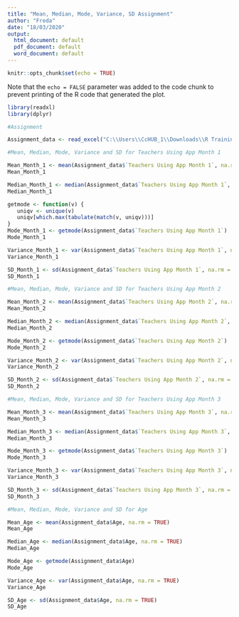 ---
title: "Mean, Median, Mode, Variance, SD Assignment"
author: "Freda"
date: "18/03/2020"
output:
  html_document: default
  pdf_document: default
  word_document: default
---

```{r setup, include=FALSE}
knitr::opts_chunk$set(echo = TRUE)
```


Note that the `echo = FALSE` parameter was added to the code chunk to prevent printing of the R code that generated the plot.




```{r}

library(readxl)
library(dplyr)

```


```{r}

#Assignment 

Assignment_data <- read_excel("C:\\Users\\CcHUB_1\\Downloads\\R Training\\Basic Research and Analysis Training March Session 1 followup.xlsx")

```


```{r}

#Mean, Median, Mode, Variance and SD for Teachers Using App Month 1

```

```{r}
Mean_Month_1 <- mean(Assignment_data$`Teachers Using App Month 1`, na.rm = TRUE)
Mean_Month_1

Median_Month_1 <- median(Assignment_data$`Teachers Using App Month 1`, na.rm = TRUE)
Median_Month_1

getmode <- function(v) {
   uniqv <- unique(v)
   uniqv[which.max(tabulate(match(v, uniqv)))]
}
Mode_Month_1 <- getmode(Assignment_data$`Teachers Using App Month 1`)
Mode_Month_1

Variance_Month_1 <- var(Assignment_data$`Teachers Using App Month 1`, na.rm = TRUE)
Variance_Month_1

SD_Month_1 <- sd(Assignment_data$`Teachers Using App Month 1`, na.rm = TRUE)
SD_Month_1
```



```{r}
#Mean, Median, Mode, Variance and SD for Teachers Using App Month 2
```

```{r}
Mean_Month_2 <- mean(Assignment_data$`Teachers Using App Month 2`, na.rm = TRUE)
Mean_Month_2

Median_Month_2 <- median(Assignment_data$`Teachers Using App Month 2`, na.rm = TRUE)
Median_Month_2 

Mode_Month_2 <- getmode(Assignment_data$`Teachers Using App Month 2`)
Mode_Month_2

Variance_Month_2 <- var(Assignment_data$`Teachers Using App Month 2`, na.rm = TRUE)
Variance_Month_2

SD_Month_2 <- sd(Assignment_data$`Teachers Using App Month 2`, na.rm = TRUE)
SD_Month_2 
```




```{r}

#Mean, Median, Mode, Variance and SD for Teachers Using App Month 3
```

```{r}
Mean_Month_3 <- mean(Assignment_data$`Teachers Using App Month 3`, na.rm = TRUE)
Mean_Month_3

Median_Month_3 <- median(Assignment_data$`Teachers Using App Month 3`, na.rm = TRUE)
Median_Month_3 

Mode_Month_3 <- getmode(Assignment_data$`Teachers Using App Month 3`)
Mode_Month_3

Variance_Month_3 <- var(Assignment_data$`Teachers Using App Month 3`, na.rm = TRUE)
Variance_Month_3

SD_Month_3 <- sd(Assignment_data$`Teachers Using App Month 3`, na.rm = TRUE)
SD_Month_3
```




```{r}

#Mean, Median, Mode, Variance and SD for Age
```

```{r}
Mean_Age <- mean(Assignment_data$Age, na.rm = TRUE)
Mean_Age

Median_Age <- median(Assignment_data$Age, na.rm = TRUE)
Median_Age

Mode_Age <- getmode(Assignment_data$Age)
Mode_Age

Variance_Age <- var(Assignment_data$Age, na.rm = TRUE)
Variance_Age 

SD_Age <- sd(Assignment_data$Age, na.rm = TRUE)
SD_Age
```























